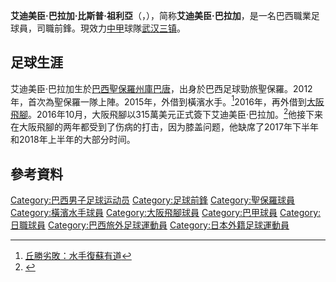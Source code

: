 {{noteTA|G1=Football|G2=JLeague
|1=zh-cn:埃德米尔森·布拉加;zh-hk:艾迪美臣·巴拉加;
|2=zh-cn:埃德米尔森·布拉加·比斯波·儒尼奥尔;zh-hk:艾迪美臣·巴拉加·比斯普·祖利亞;
}}
{{Infobox football biography 
| name = 艾迪美臣·巴拉加<br>''Ademilson Braga''
| fullname = Ademilson Braga Bispo Junior
| image = File:Ademilson Gamba Osaka.png
| caption = 2016年的艾迪美臣·巴拉加
| height = {{height|m=1.79}}
| birth_date = {{birth date and age|1994|1|9}}
| birth_place = [[巴西|巴西]][[庫巴唐|庫巴唐]]
| currentclub =  [[武汉三镇足球俱乐部|武汉三镇]]
| clubnumber = 
| position = [[前锋_(足球)|前鋒]]
|  youthyears1 = 2005–2012
|  youthclubs1 =  [[聖保羅足球會|聖保羅]]
|  years1 = 2012–
|  clubs1 = [[聖保羅足球會|聖保羅]]
|  caps1  = 56
|  goals1 = 6
|  years2 = 2015
|  clubs2 = → [[橫濱水手|橫濱水手]] (外借)
|  caps2  = 33
|  goals2 = 8
|  years3 = 2016–
|  clubs3 = → [[大阪飛腳|大阪飛腳]] (外借)
|  caps3  = 29
|  goals3 = 9
|  years4 = 2017–2021
|  clubs4 = [[大阪飛腳|大阪飛腳]] 
|  caps4  = 15
|  goals4 = 2
|  years5 = 2021-
|  clubs5 = [[武汉三镇足球俱乐部|武汉三镇]]
|  caps5 = 0
|  goals5 = 0
| nationalyears1 = 2011
| nationalteam1 = [[巴西U17|巴西U17]]
| nationalcaps1 = 7
| nationalgoals1 = 5
| nationalyears2 = 2012–2013
| nationalteam2 = [[巴西U20|巴西U20]]
| nationalcaps2 = 15
| nationalgoals2 = 5
| nationalyears3 = 2014–
| nationalteam3 = [[巴西U23|巴西U23]]
| nationalcaps3 = 1
| nationalgoals3 = 1
| pcupdate = 2017年7月23日
| ntupdate = 2014年9月29日
}}
'''艾迪美臣·巴拉加·比斯普·祖利亞'''（{{lang-pt|Ademilson Braga Bispo Junior|link=yes}}，{{bd|1994年|1月9日|}}），简称'''艾迪美臣·巴拉加'''，是一名巴西職業足球員，司職前鋒。現效力[[中国足球甲級聯賽|中甲]]球隊[[武汉三镇足球俱乐部|武汉三镇]]。

==足球生涯==
艾迪美臣·巴拉加生於[[巴西|巴西]][[聖保羅州|聖保羅州]][[庫巴唐|庫巴唐]]，出身於巴西足球勁旅聖保羅。2012年，首次為聖保羅一隊上陣。2015年，外借到橫濱水手。<ref>[http://hk.apple.nextmedia.com/sports/art/20150620/19190907 丘勝劣敗：水手復蘇有道]</ref>2016年，再外借到[[大阪飛腳|大阪飛腳]]。2016年10月，大阪飛腳以315萬美元正式簽下艾迪美臣·巴拉加。<ref>{{cite web|title=São Paulo vende Ademilson ao Gamba Osaka, do Japão, por R$ 10 milhões|url=http://globoesporte.globo.com/futebol/times/sao-paulo/noticia/2016/10/sao-paulo-vende-ademilson-ao-gamba-osaka-do-japao-por-r-96-milhoes.html|website=Globo Esporte|accessdate=10 October 2016|language=pt}}</ref>他接下来在大阪飛腳的两年都受到了伤病的打击，因为膝盖问题，他缺席了2017年下半年和2018年上半年的大部分时间。

== 參考資料 ==
{{reflist}}

{{大阪飛腳球員名單}}


{{DEFAULTSORT:Ademilson Braga Bispo Junior}}
[[Category:巴西男子足球运动员|Category:巴西男子足球运动员]]
[[Category:足球前鋒|Category:足球前鋒]]
[[Category:聖保羅球員|Category:聖保羅球員]]
[[Category:橫濱水手球員|Category:橫濱水手球員]]
[[Category:大阪飛腳球員|Category:大阪飛腳球員]]
[[Category:巴甲球員|Category:巴甲球員]]
[[Category:日職球員|Category:日職球員]]
[[Category:巴西旅外足球運動員|Category:巴西旅外足球運動員]]
[[Category:日本外籍足球運動員|Category:日本外籍足球運動員]]